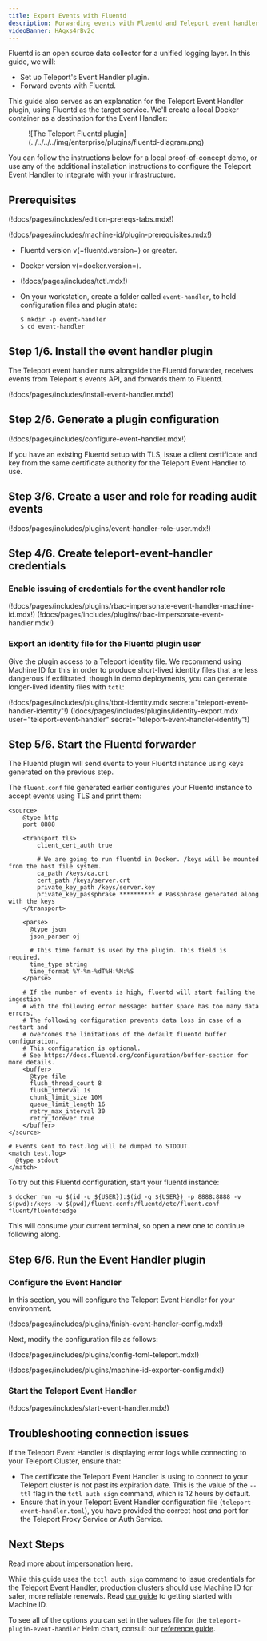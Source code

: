 ```yaml
---
title: Export Events with Fluentd
description: Forwarding events with Fluentd and Teleport event handler
videoBanner: HAqxs4rBv2c
---
```


Fluentd is an open source data collector for a unified logging layer. In this
guide, we will:

- Set up Teleport's Event Handler plugin.
- Forward events with Fluentd.

This guide also serves as an explanation for the Teleport Event Handler plugin,
using Fluentd as the target service. We'll create a local Docker container as a
destination for the Event Handler:

<Figure width="600">
![The Teleport Fluentd plugin](../../../../img/enterprise/plugins/fluentd-diagram.png)
</Figure>

You can follow the instructions below for a local proof-of-concept demo, or use any
of the additional installation instructions to configure the Teleport Event Handler
to integrate with your infrastructure.

## Prerequisites

(!docs/pages/includes/edition-prereqs-tabs.mdx!)

(!docs/pages/includes/machine-id/plugin-prerequisites.mdx!)

- Fluentd version v(=fluentd.version=) or greater.

- Docker version v(=docker.version=).

- (!docs/pages/includes/tctl.mdx!)

- On your workstation, create a folder called `event-handler`, to hold configuration files and plugin state:

  ```code
  $ mkdir -p event-handler
  $ cd event-handler
  ```

## Step 1/6. Install the event handler plugin

The Teleport event handler runs alongside the Fluentd forwarder, receives events
from Teleport's events API, and forwards them to Fluentd.

(!docs/pages/includes/install-event-handler.mdx!)

## Step 2/6. Generate a plugin configuration

(!docs/pages/includes/configure-event-handler.mdx!)

If you have an existing Fluentd setup with TLS, issue a client certificate and
key from the same certificate authority for the Teleport Event Handler to use.

## Step 3/6. Create a user and role for reading audit events

(!docs/pages/includes/plugins/event-handler-role-user.mdx!)

## Step 4/6. Create teleport-event-handler credentials

### Enable issuing of credentials for the event handler role

<Tabs>
<TabItem label="Machine ID">
(!docs/pages/includes/plugins/rbac-impersonate-event-handler-machine-id.mdx!)
</TabItem>
<TabItem label="Long-lived identity files">
(!docs/pages/includes/plugins/rbac-impersonate-event-handler.mdx!)
</TabItem>
</Tabs>

### Export an identity file for the Fluentd plugin user

Give the plugin access to a Teleport identity file. We recommend using Machine
ID for this in order to produce short-lived identity files that are less
dangerous if exfiltrated, though in demo deployments, you can generate
longer-lived identity files with `tctl`:

<Tabs>
<TabItem label="Machine ID">
(!docs/pages/includes/plugins/tbot-identity.mdx secret="teleport-event-handler-identity"!)
</TabItem>
<TabItem label="Long-lived identity files">
(!docs/pages/includes/plugins/identity-export.mdx user="teleport-event-handler" secret="teleport-event-handler-identity"!)
</TabItem>
</Tabs>

## Step 5/6. Start the Fluentd forwarder

The Fluentd plugin will send events to your Fluentd instance using keys
generated on the previous step.

The `fluent.conf` file generated earlier configures your Fluentd instance to
accept events using TLS and print them:

```
<source>
    @type http
    port 8888

    <transport tls>
        client_cert_auth true

        # We are going to run fluentd in Docker. /keys will be mounted from the host file system.
        ca_path /keys/ca.crt
        cert_path /keys/server.crt
        private_key_path /keys/server.key
        private_key_passphrase ********** # Passphrase generated along with the keys
    </transport>

    <parse>
      @type json
      json_parser oj

      # This time format is used by the plugin. This field is required.
      time_type string
      time_format %Y-%m-%dT%H:%M:%S
    </parse>

    # If the number of events is high, fluentd will start failing the ingestion
    # with the following error message: buffer space has too many data errors.
    # The following configuration prevents data loss in case of a restart and
    # overcomes the limitations of the default fluentd buffer configuration.
    # This configuration is optional.
    # See https://docs.fluentd.org/configuration/buffer-section for more details.
    <buffer>
      @type file
      flush_thread_count 8
      flush_interval 1s
      chunk_limit_size 10M
      queue_limit_length 16
      retry_max_interval 30
      retry_forever true
    </buffer>
</source>

# Events sent to test.log will be dumped to STDOUT.
<match test.log>
  @type stdout
</match>
```

To try out this Fluentd configuration, start your fluentd instance:

```code
$ docker run -u $(id -u ${USER}):$(id -g ${USER}) -p 8888:8888 -v $(pwd):/keys -v $(pwd)/fluent.conf:/fluentd/etc/fluent.conf fluent/fluentd:edge
```

This will consume your current terminal, so open a new one to continue following along.

## Step 6/6. Run the Event Handler plugin

### Configure the Event Handler

In this section, you will configure the Teleport Event Handler for your
environment.

(!docs/pages/includes/plugins/finish-event-handler-config.mdx!)

Next, modify the configuration file as follows:

(!docs/pages/includes/plugins/config-toml-teleport.mdx!)

(!docs/pages/includes/plugins/machine-id-exporter-config.mdx!)

### Start the Teleport Event Handler

(!docs/pages/includes/start-event-handler.mdx!)

## Troubleshooting connection issues

If the Teleport Event Handler is displaying error logs while connecting to your
Teleport Cluster, ensure that:

- The certificate the Teleport Event Handler is using to connect to your
  Teleport cluster is not past its expiration date. This is the value of the
  `--ttl` flag in the `tctl auth sign` command, which is 12 hours by default.
- Ensure that in your Teleport Event Handler configuration file
  (`teleport-event-handler.toml`), you have provided the correct host *and* port
  for the Teleport Proxy Service or Auth Service.

## Next Steps

Read more about
[impersonation](../../access-controls/impersonation.mdx)
here.

While this guide uses the `tctl auth sign` command to issue credentials for the
Teleport Event Handler, production clusters should use Machine ID for safer,
more reliable renewals. Read [our guide](../../enroll-resources/machine-id/getting-started.mdx)
to getting started with Machine ID.

To see all of the options you can set in the values file for the
`teleport-plugin-event-handler` Helm chart, consult our [reference
guide](../../../reference/config-references/helm-reference/teleport-plugin-event-handler.mdx).

